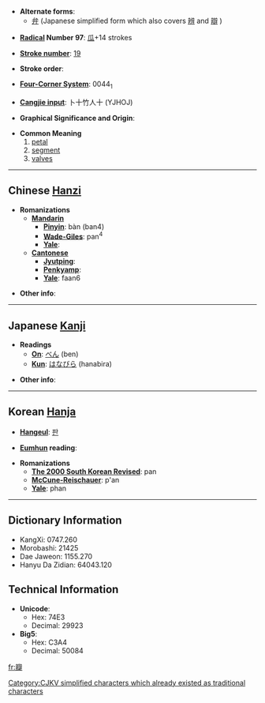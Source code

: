 * '''Alternate forms''':
** [[弁]] (Japanese simplified form which also covers [[辨]] and [[辯]]<!-- and possibly [[辧]]-->)

* '''[[Wiktionary:Chinese radical index| Radical]] Number 97''': [[Wiktionary:Chinese radical index 瓜|瓜]]+14 strokes

* '''[[Wiktionary:Chinese total strokes index|Stroke number]]''': [[Wiktionary:Chinese total strokes index 19|19]]

* '''Stroke order''': 

* '''[[Wiktionary:Chinese four corner index|Four-Corner System]]''': 0044<sub>1</sub>

* '''[[Wiktionary:Chinese Cangjie index|Cangjie input]]''': 卜十竹人十 (YJHOJ)

* '''Graphical Significance and Origin''': 

* '''Common Meaning'''
*# [[petal]]
*# [[segment]]
*# [[valve]]s

----

== Chinese [[Hanzi]] ==

* '''Romanizations'''
** '''[[Mandarin]]'''
*** '''[[Pinyin]]''': bàn (ban4)
*** '''[[Wade-Giles]]''': pan<sup>4</sup>
*** '''[[Yale]]''': 
** '''[[Cantonese]]'''
*** '''[[Jyutping]]''':
*** '''[[Penkyamp]]''': 
*** '''[[Yale]]''': faan6

* '''Other info''': 

----

== Japanese [[Kanji]] ==

* '''Readings'''
** '''[[On]]''': [[べん]] (ben)
** '''[[Kun]]''': [[はなびら]] (hanabira)

* '''Other info''':  

----

== Korean [[Hanja]] ==

* '''[[Hangeul]]''': [[판]]

* '''[[Eumhun]] reading''': 

* '''Romanizations'''
** '''[[The 2000 South Korean Revised Romanization|The 2000 South Korean Revised]]''': pan
** '''[[McCune-Reischauer]]''': p'an
** '''[[Yale]]''': phan

----

== Dictionary Information ==

* KangXi: 0747.260
* Morobashi: 21425
* Dae Jaweon: 1155.270
* Hanyu Da Zidian: 64043.120

== Technical Information ==

* '''Unicode''':
** Hex: 74E3
** Decimal: 29923
* '''Big5''':
** Hex: C3A4
** Decimal: 50084

[[Category:CJKV simplified characters which already existed as traditional characters]]

[[fr:瓣]]